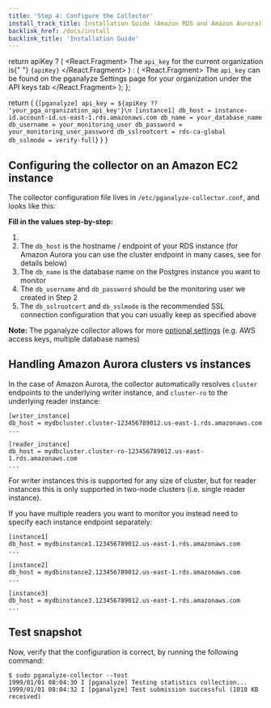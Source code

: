 ```yaml
---
title: 'Step 4: Configure the Collector'
install_track_title: Installation Guide (Amazon RDS and Amazon Aurora)
backlink_href: /docs/install
backlink_title: 'Installation Guide'
---
```



  return apiKey ? (
    <React.Fragment>
      The <code>api_key</code> for the current organization is{" "}
      <code>{apiKey}</code>
    </React.Fragment>
  ) : (
    <React.Fragment>
      The <code>api_key</code> can be found on the pganalyze Settings page for
      your organization under the API keys tab
    </React.Fragment>
  );
};

  return (
    <CodeBlock>
      {`[pganalyze]
api_key = ${apiKey ?? 'your_pga_organization_api_key'}\n
[instance1]
db_host = instance-id.account-id.us-east-1.rds.amazonaws.com
db_name = your_database_name
db_username = your_monitoring_user
db_password = your_monitoring_user_password
db_sslrootcert = rds-ca-global
db_sslmode = verify-full`}
    </CodeBlock>
  )
}

## Configuring the collector on an Amazon EC2 instance

The collector configuration file lives in `/etc/pganalyze-collector.conf`, and looks like this:

<ConfigSample apiKey={props.apiKey} />

**Fill in the values step-by-step:**

1. <APIKeyInstructions apiKey={props.apiKey} />
2. The `db_host` is the hostname / endpoint of your RDS instance (for Amazon Aurora you can use the cluster endpoint in many cases, see for details below)
3. The `db_name` is the database name on the Postgres instance you want to monitor
4. The `db_username` and `db_password` should be the monitoring user we created in <Link to='02_create_monitoring_user'>Step 2</Link>
5. The `db_sslrootcert` and `db_sslmode` is the recommended SSL connection configuration that you can usually keep as specified above

**Note:** The pganalyze collector allows for more [optional settings](https://pganalyze.com/docs/collector/settings) (e.g. AWS access keys, multiple database names)

## Handling Amazon Aurora clusters vs instances

In the case of Amazon Aurora, the collector automatically resolves `cluster` endpoints to the underlying writer instance, and `cluster-ro` to the underlying reader instance:

```
[writer_instance]
db_host = mydbcluster.cluster-123456789012.us-east-1.rds.amazonaws.com
...

[reader_instance]
db_host = mydbcluster.cluster-ro-123456789012.us-east-1.rds.amazonaws.com
...
```

For writer instances this is supported for any size of cluster, but for
reader instances this is only supported in two-node clusters (i.e. single reader instance).

If you have multiple readers you want to monitor you instead need to specify each instance endpoint separately:

```
[instance1]
db_host = mydbinstance1.123456789012.us-east-1.rds.amazonaws.com
...

[instance2]
db_host = mydbinstance2.123456789012.us-east-1.rds.amazonaws.com
...

[instance3]
db_host = mydbinstance3.123456789012.us-east-1.rds.amazonaws.com
...
```

## Test snapshot

Now, verify that the configuration is correct, by running the following command:

```
$ sudo pganalyze-collector --test
1999/01/01 08:04:30 I [pganalyze] Testing statistics collection...
1999/01/01 08:04:32 I [pganalyze] Test submission successful (1010 KB received)
```

<PublicLastStepLogInsightsLink />
